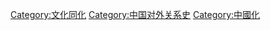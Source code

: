 {{cat main|漢化}}
[[Category:文化同化|Category:文化同化]]
[[Category:中国对外关系史|Category:中国对外关系史]]
[[Category:中國化|Category:中國化]]